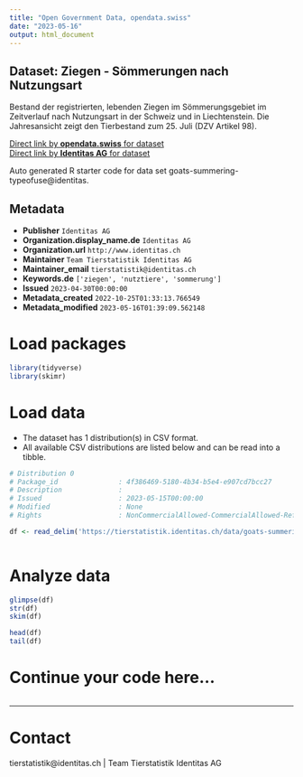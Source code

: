 ```yaml
---
title: "Open Government Data, opendata.swiss"
date: "2023-05-16"
output: html_document
---
```


## Dataset: Ziegen - Sömmerungen nach Nutzungsart

Bestand der registrierten, lebenden Ziegen im Sömmerungsgebiet im Zeitverlauf nach Nutzungsart in der Schweiz und in Liechtenstein. Die Jahresansicht zeigt den Tierbestand zum 25. Juli (DZV Artikel 98).

[Direct link by **opendata.swiss** for dataset](https://opendata.swiss/de/dataset/ziegen-sommerungen-nach-nutzungsart)<br>
[Direct link by **Identitas AG** for dataset](https://tierstatistik.identitas.ch/)

Auto generated R starter code for data set goats-summering-typeofuse@identitas.

## Metadata

- **Publisher** `Identitas AG`
- **Organization.display_name.de** `Identitas AG`
- **Organization.url** `http://www.identitas.ch`
- **Maintainer** `Team Tierstatistik Identitas AG`
- **Maintainer_email** `tierstatistik@identitas.ch`
- **Keywords.de** `['ziegen', 'nutztiere', 'sommerung']`
- **Issued** `2023-04-30T00:00:00`
- **Metadata_created** `2022-10-25T01:33:13.766549`
- **Metadata_modified** `2023-05-16T01:39:09.562148`


# Load packages

```r

library(tidyverse)
library(skimr)

```

# Load data

-   The dataset has 1 distribution(s) in CSV format.
-   All available CSV distributions are listed below and can be read into a tibble.

```r

# Distribution 0
# Package_id               : 4f386469-5180-4b34-b5e4-e907cd7bcc27
# Description              : 
# Issued                   : 2023-05-15T00:00:00
# Modified                 : None
# Rights                   : NonCommercialAllowed-CommercialAllowed-ReferenceRequired

df <- read_delim('https://tierstatistik.identitas.ch/data/goats-summering-typeofuse.csv')



```

# Analyze data

```r

glimpse(df)
str(df)
skim(df)

head(df)
tail(df)

```

# Continue your code here...

```r

```

------------------------------------------------------------------------

# Contact

tierstatistik@identitas.ch | Team Tierstatistik Identitas AG
